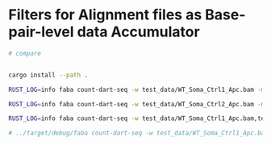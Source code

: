 # Filters for Alignment files as Base-pair-level data Accumulator



```sh
# compare 



```



```sh
cargo install --path .

RUST_LOG=info faba count-dart-seq -w test_data/WT_Soma_Ctrl1_Apc.bam -m test_data/Mettl3KO_Soma_Ctrl1_Apc.bam --min-coverage 1 --min-conversion 1 --pvalue-cutoff 1

RUST_LOG=info faba count-dart-seq -w test_data/WT_Soma_Ctrl2_Apc.bam -m test_data/Mettl3KO_Soma_Ctrl2_Apc.bam --min-coverage 1 --min-conversion 1 --pvalue-cutoff .05

RUST_LOG=info faba count-dart-seq -w test_data/WT_Soma_Ctrl1_Apc.bam,test_data/WT_Soma_Ctrl2_Apc.bam -m test_data/Mettl3KO_Soma_Ctrl1_Apc.bam,test_data/Mettl3KO_Soma_Ctrl2_Apc.bam --min-coverage 1 --min-conversion 1 --pvalue-cutoff 1

# ../target/debug/faba count-dart-seq -w test_data/WT_Soma_Ctrl1_Apc.bam,test_data/WT_Soma_Ctrl2_Apc.bam -m test_data/Mettl3KO_Soma_Ctrl1_Apc.bam,test_data/Mettl3KO_Soma_Ctrl2_Apc.bam



```
